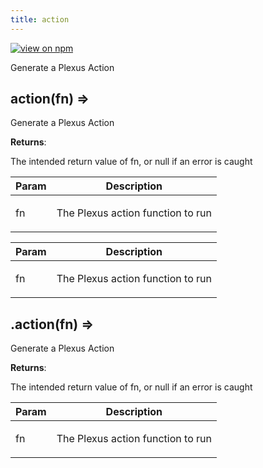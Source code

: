 ```yaml
---
title: action
---
```


[![view on npm](http://img.shields.io/npm/v/@plexusjs/core.svg)](https://www.npmjs.org/package/@plexusjs/core)

Generate a Plexus Action

<a name='action'></a>

## action(fn) ⇒

<p>Generate a Plexus Action</p>

**Returns**: <p>The intended return value of fn, or null if an error is caught</p>

| Param | Description                              |
| ----- | ---------------------------------------- |
| fn    | <p>The Plexus action function to run</p> |

| Param | Description                              |
| ----- | ---------------------------------------- |
| fn    | <p>The Plexus action function to run</p> |

<a name='Plugin+action'></a>

## .action(fn) ⇒

<p>Generate a Plexus Action</p>

**Returns**: <p>The intended return value of fn, or null if an error is caught</p>

| Param | Description                              |
| ----- | ---------------------------------------- |
| fn    | <p>The Plexus action function to run</p> |
